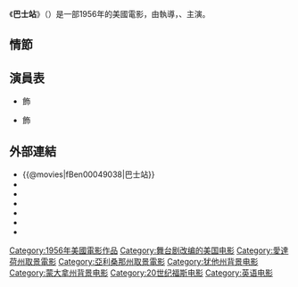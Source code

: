 {{expand|time=2016-02-07T03:25:25+00:00}}
{{Infobox Film
| name               = 巴士站
| original_name      = {{lang|en|Bus Stop}}
| image              = Bus Stop film poster.jpg
| caption            = 電影海報
| director           = {{lang|en|Joshua Logan}}
| producer           = {{lang|en|Buddy Adler}}
| writer             = {{lang|en|George Axelrod}}<br/>{{lang|en|William Inge}}
| starring           = {{lang|en|Marilyn Monroe}}<br/>{{lang|en|Don Murray}}
| music              = {{lang|en|Cyril J. Mockridge}}<br/>{{lang|en|Alfred Newman}}
| cinematography     = {{lang|en|Milton R. Krasner}}
| editing            = {{lang|en|William Reynolds}}
| production_company = 
| distributor        = [[二十世紀霍士|二十世紀霍士]]
| released           = {{film date|1956|8|31}}
| runtime            = 96 分鐘
| country            = {{美國電影產地}}
| language           = [[英語|英語]]
| budget             = 
| gross              = 
}}
《'''巴士站'''》（{{lang-en|'''Bus Stop'''}}）是一部1956年的美國電影，由{{lang|en|Joshua Logan}}執導，{{lang|en|Marilyn Monroe}}、{{lang|en|Don Murray}}主演。

== 情節 ==

== 演員表 ==
*{{lang|en|Marilyn Monroe}} 飾 {{lang|en|Chérie}}
*{{lang|en|Don Murray}} 飾 {{lang|en|Beauregard 'Bo' Decker}}

== 外部連結 ==
*{{@movies|fBen00049038|巴士站}}
*{{douban|title=巴士站}}
*{{Mtime|10183|巴士站}}
*{{Amg movie|7620|巴士站}}
*{{rotten-tomatoes|1003296-bus_stop|巴士站}}
*{{Tcmdb title|69942|巴士站}}
*{{imdb title|0049038|巴士站}}

[[Category:1956年美國電影作品|Category:1956年美國電影作品]]
[[Category:舞台剧改编的美国电影|Category:舞台剧改编的美国电影]]
[[Category:愛達荷州取景電影|Category:愛達荷州取景電影]]
[[Category:亞利桑那州取景電影|Category:亞利桑那州取景電影]]
[[Category:犹他州背景电影|Category:犹他州背景电影]]
[[Category:蒙大拿州背景电影|Category:蒙大拿州背景电影]]
[[Category:20世纪福斯电影|Category:20世纪福斯电影]]
[[Category:英语电影|Category:英语电影]]